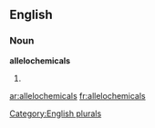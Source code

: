 ==English==

===Noun===
'''allelochemicals'''

# {{plural of|[[allelochemical]]}}

[[Category:English plurals]]

[[ar:allelochemicals]]
[[fr:allelochemicals]]